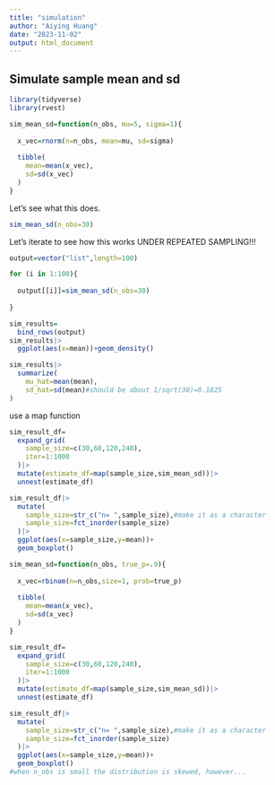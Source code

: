 ```yaml
---
title: "simulation"
author: "Aiying Huang"
date: "2023-11-02"
output: html_document
---
```


## Simulate sample mean and sd
```r
library(tidyverse)
library(rvest)
```


```r
sim_mean_sd=function(n_obs, mu=5, sigma=1){
  
  x_vec=rnorm(n=n_obs, mean=mu, sd=sigma)
  
  tibble(
    mean=mean(x_vec),
    sd=sd(x_vec)
  )
}
```

Let's see what this does.

```r
sim_mean_sd(n_obs=30)
```

Let's iterate to see how this works UNDER REPEATED SAMPLING!!!

```r
output=vector("list",length=100)

for (i in 1:100){
  
  output[[i]]=sim_mean_sd(n_obs=30)
  
}

sim_results=
  bind_rows(output)
sim_results|>
  ggplot(aes(x=mean))+geom_density()
```
```r
sim_results|>
  summarize(
    mu_hat=mean(mean),
    sd_hat=sd(mean)#should be about 1/sqrt(30)=0.1825
)
```
use a map function

```r
sim_result_df=
  expand_grid(
    sample_size=c(30,60,120,240),
    iter=1:1000
  )|>
  mutate(estimate_df=map(sample_size,sim_mean_sd))|>
  unnest(estimate_df)

sim_result_df|>
  mutate(
    sample_size=str_c("n= ",sample_size),#make it as a character
    sample_size=fct_inorder(sample_size)
  )|>
  ggplot(aes(x=sample_size,y=mean))+
  geom_boxplot()
```
```r
sim_mean_sd=function(n_obs, true_p=.9){
  
  x_vec=rbinom(n=n_obs,size=1, prob=true_p)
  
  tibble(
    mean=mean(x_vec),
    sd=sd(x_vec)
  )
}
```
```r
sim_result_df=
  expand_grid(
    sample_size=c(30,60,120,240),
    iter=1:1000
  )|>
  mutate(estimate_df=map(sample_size,sim_mean_sd))|>
  unnest(estimate_df)

sim_result_df|>
  mutate(
    sample_size=str_c("n= ",sample_size),#make it as a character
    sample_size=fct_inorder(sample_size)
  )|>
  ggplot(aes(x=sample_size,y=mean))+
  geom_boxplot()
#when n_obs is small the distribution is skewed, however...
```

```r

```








